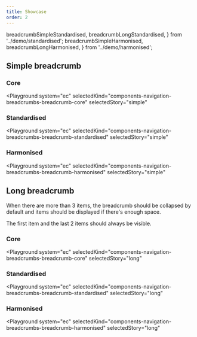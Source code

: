 ```yaml
---
title: Showcase
order: 2
---
```


  breadcrumbSimpleStandardised,
  breadcrumbLongStandardised,
} from '../demo/standardised';
  breadcrumbSimpleHarmonised,
  breadcrumbLongHarmonised,
} from '../demo/harmonised';

## Simple breadcrumb

### Core

<Playground
  system="ec"
  selectedKind="components-navigation-breadcrumbs-breadcrumb-core"
  selectedStory="simple"
>
  <Html markup={breadcrumbSimpleCore} />
</Playground>

### Standardised

<Playground
  system="ec"
  selectedKind="components-navigation-breadcrumbs-breadcrumb-standardised"
  selectedStory="simple"
>
  <Html markup={breadcrumbSimpleStandardised} />
</Playground>

### Harmonised

<Playground
  system="ec"
  selectedKind="components-navigation-breadcrumbs-breadcrumb-harmonised"
  selectedStory="simple"
>
  <Html markup={breadcrumbSimpleHarmonised} />
</Playground>

## Long breadcrumb

When there are more than 3 items, the breadcrumb should be collapsed by default and items should be displayed if there's enough space.

The first item and the last 2 items should always be visible.

### Core

<Playground
  system="ec"
  selectedKind="components-navigation-breadcrumbs-breadcrumb-core"
  selectedStory="long"
>
  <Html markup={breadcrumbLongCore} />
</Playground>

### Standardised

<Playground
  system="ec"
  selectedKind="components-navigation-breadcrumbs-breadcrumb-standardised"
  selectedStory="long"
>
  <Html markup={breadcrumbLongStandardised} />
</Playground>

### Harmonised

<Playground
  system="ec"
  selectedKind="components-navigation-breadcrumbs-breadcrumb-harmonised"
  selectedStory="long"
>
  <Html markup={breadcrumbLongHarmonised} />
</Playground>
